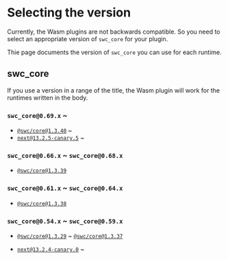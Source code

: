 # Selecting the version

Currently, the Wasm plugins are not backwards compatible.
So you need to select an appropriate version of `swc_core` for your plugin.

Thie page documents the version of `swc_core` you can use for each runtime.

## swc_core

If you use a version in a range of the title, the Wasm plugin will work for the runtimes written in the body.

### `swc_core@0.69.x` ~

- [`@swc/core@1.3.40`](https://github.com/swc-project/swc/releases/tag/v1.3.40) ~
- [`next@13.2.5-canary.5`](https://github.com/vercel/next.js/releases/tag/v13.2.5-canary.5) ~

### `swc_core@0.66.x` ~ `swc_core@0.68.x`

- [`@swc/core@1.3.39`](https://github.com/swc-project/swc/releases/tag/v1.3.39)

### `swc_core@0.61.x` ~ `swc_core@0.64.x`

- [`@swc/core@1.3.38`](https://github.com/swc-project/swc/releases/tag/v1.3.38)

### `swc_core@0.54.x` ~ `swc_core@0.59.x`

- [`@swc/core@1.3.29`](https://github.com/swc-project/swc/releases/tag/v1.3.29) ~ [`@swc/core@1.3.37`](https://github.com/swc-project/swc/releases/tag/v1.3.37)

- [`next@13.2.4-canary.0`](https://github.com/vercel/next.js/releases/tag/v13.2.4-canary.0) ~
